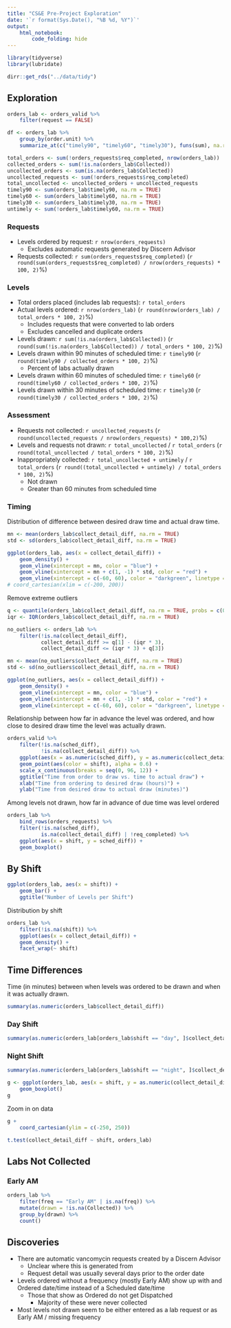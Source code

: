 ```yaml
---
title: "CS&E Pre-Project Exploration"
date: '`r format(Sys.Date(), "%B %d, %Y")`'
output: 
    html_notebook:
        code_folding: hide
---
```


```r
library(tidyverse)
library(lubridate)

dirr::get_rds("../data/tidy")
```

## Exploration

```r
orders_lab <- orders_valid %>%
    filter(request == FALSE) 

df <- orders_lab %>%
    group_by(order.unit) %>%
    summarize_at(c("timely90", "timely60", "timely30"), funs(sum), na.rm = TRUE)

total_orders <- sum(!orders_requests$req_completed, nrow(orders_lab))
collected_orders <- sum(!is.na(orders_lab$Collected))
uncollected_orders <- sum(is.na(orders_lab$Collected))
uncollected_requests <- sum(!orders_requests$req_completed)
total_uncollected <- uncollected_orders + uncollected_requests
timely90 <- sum(orders_lab$timely90, na.rm = TRUE)
timely60 <- sum(orders_lab$timely60, na.rm = TRUE)
timely30 <- sum(orders_lab$timely30, na.rm = TRUE)
untimely <- sum(!orders_lab$timely60, na.rm = TRUE)
```

### Requests
* Levels ordered by request: `r nrow(orders_requests)`  
    - Excludes automatic requests generated by Discern Advisor
* Requests collected: `r sum(orders_requests$req_completed)` (`r round(sum(orders_requests$req_completed) / nrow(orders_requests) * 100, 2)`%)

### Levels

- Total orders placed (includes lab requests): `r total_orders`
- Actual levels ordered: `r nrow(orders_lab)` (`r round(nrow(orders_lab) / total_orders * 100, 2)`%) 
    + Includes requests that were converted to lab orders
    + Excludes cancelled and duplicate orders
- Levels drawn: `r sum(!is.na(orders_lab$Collected))` (`r round(sum(!is.na(orders_lab$Collected)) / total_orders * 100, 2)`%)  
- Levels drawn within 90 minutes of scheduled time: `r timely90` (`r round(timely90 / collected_orders * 100, 2)`%)
    + Percent of labs actually drawn
- Levels drawn within 60 minutes of scheduled time: `r timely60` (`r round(timely60 / collected_orders * 100, 2)`%)
- Levels drawn within 30 minutes of scheduled time: `r timely30` (`r round(timely30 / collected_orders * 100, 2)`%)

### Assessment

- Requests not collected: `r uncollected_requests` (`r round(uncollected_requests / nrow(orders_requests) * 100,2)`%)
- Levels and requests not drawn: `r total_uncollected` / `r total_orders` (`r round(total_uncollected / total_orders * 100, 2)`%)
- Inappropriately collected: `r total_uncollected + untimely` / `r total_orders` (`r round((total_uncollected + untimely) / total_orders * 100, 2)`%)
    + Not drawn
    + Greater than 60 minutes from scheduled time

### Timing

Distribution of difference between desired draw time and actual draw time.

```r
mn <- mean(orders_lab$collect_detail_diff, na.rm = TRUE)
std <- sd(orders_lab$collect_detail_diff, na.rm = TRUE)

ggplot(orders_lab, aes(x = collect_detail_diff)) +
    geom_density() +
    geom_vline(xintercept = mn, color = "blue") +
    geom_vline(xintercept = mn + c(1, -1) * std, color = "red") +
    geom_vline(xintercept = c(-60, 60), color = "darkgreen", linetype = "dashed")
# coord_cartesian(xlim = c(-200, 200))
```

Remove extreme outliers

```r
q <- quantile(orders_lab$collect_detail_diff, na.rm = TRUE, probs = c(0.25, 0.5, 0.75))
iqr <- IQR(orders_lab$collect_detail_diff, na.rm = TRUE)

no_outliers <- orders_lab %>%
    filter(!is.na(collect_detail_diff),
           collect_detail_diff >= q[1] - (iqr * 3),
           collect_detail_diff <= (iqr * 3) + q[3])

mn <- mean(no_outliers$collect_detail_diff, na.rm = TRUE)
std <- sd(no_outliers$collect_detail_diff, na.rm = TRUE)

ggplot(no_outliers, aes(x = collect_detail_diff)) +
    geom_density() +
    geom_vline(xintercept = mn, color = "blue") +
    geom_vline(xintercept = mn + c(1, -1) * std, color = "red") +
    geom_vline(xintercept = c(-60, 60), color = "darkgreen", linetype = "dashed")
```

Relationship between how far in advance the level was ordered, and how close to desired draw time the level was actually drawn.

```r
orders_valid %>%
    filter(!is.na(sched_diff),
           !is.na(collect_detail_diff)) %>%
    ggplot(aes(x = as.numeric(sched_diff), y = as.numeric(collect_detail_diff))) +
    geom_point(aes(color = shift), alpha = 0.6) +
    scale_x_continuous(breaks = seq(0, 96, 12)) +
    ggtitle("Time from order to draw vs. time to actual draw") +
    xlab("Time from ordering to desired draw (hours)") +
    ylab("Time from desired draw to actual draw (minutes)")
```

Among levels not drawn, how far in advance of due time was level ordered

```r
orders_lab %>%
    bind_rows(orders_requests) %>%
    filter(!is.na(sched_diff),
           is.na(collect_detail_diff) | !req_completed) %>%
    ggplot(aes(x = shift, y = sched_diff)) +
    geom_boxplot()
```


## By Shift

```r
ggplot(orders_lab, aes(x = shift)) +
    geom_bar() +
    ggtitle("Number of Levels per Shift")
```

Distribution by shift

```r
orders_lab %>%
    filter(!is.na(shift)) %>%
    ggplot(aes(x = collect_detail_diff)) +
    geom_density() +
    facet_wrap(~ shift)
```

## Time Differences

Time (in minutes) between when levels was ordered to be drawn and when it was actually drawn.

```r
summary(as.numeric(orders_lab$collect_detail_diff))
```

### Day Shift
```r
summary(as.numeric(orders_lab[orders_lab$shift == "day", ]$collect_detail_diff))
```

### Night Shift
```r
summary(as.numeric(orders_lab[orders_lab$shift == "night", ]$collect_detail_diff))
```

```r
g <- ggplot(orders_lab, aes(x = shift, y = as.numeric(collect_detail_diff))) +
    geom_boxplot()
g
```

Zoom in on data

```r
g +
    coord_cartesian(ylim = c(-250, 250))
```


```r
t.test(collect_detail_diff ~ shift, orders_lab)
```

## Labs Not Collected

### Early AM

```r
orders_lab %>%
    filter(freq == "Early AM" | is.na(freq)) %>%
    mutate(drawn = !is.na(Collected)) %>%
    group_by(drawn) %>%
    count()
```

## Discoveries

* There are automatic vancomycin requests created by a Discern Advisor
    - Unclear where this is generated from
    - Request detail was usually several days prior to the order date
* Levels ordered without a frequency (mostly Early AM) show up with and Ordered date/time instead of a Scheduled date/time
    - Those that show as Ordered do not get Dispatched
        + Majority of these were never collected
* Most levels not drawn seem to be either entered as a lab request or as Early AM / missing frequency

